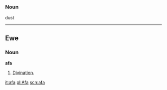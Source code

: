 {{rfc}}
===Noun===
dust
----
==Ewe==
===Noun===
'''afa'''

#[[Divination]].

[[it:afa]]
[[pl:Afa]]
[[scn:afa]]